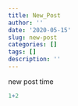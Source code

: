 ```yaml
---
title: New_Post
author: ''
date: '2020-05-15'
slug: new-post
categories: []
tags: []
description: ''
---
```


new post time

```r
1+2
```

